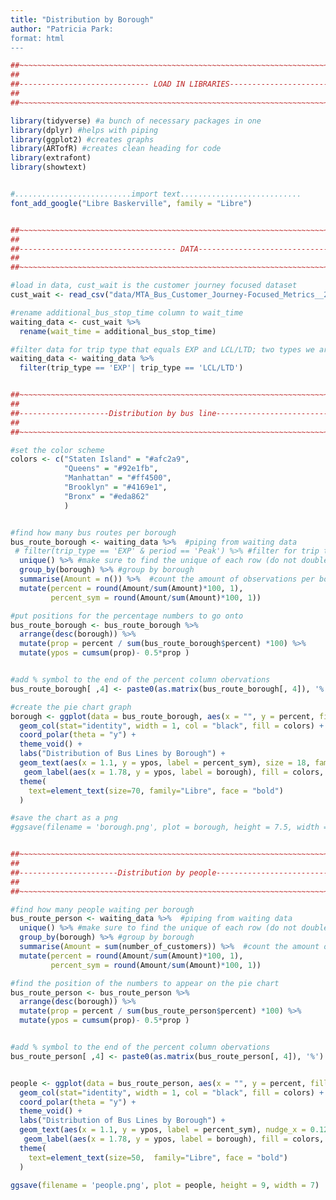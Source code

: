 ```yaml
---
title: "Distribution by Borough"
author: "Patricia Park:
format: html
---
```


```r
##~~~~~~~~~~~~~~~~~~~~~~~~~~~~~~~~~~~~~~~~~~~~~~~~~~~~~~~~~~~~~~~~~~~~~~~~~~~~~~
##                                                                            --
##----------------------------- LOAD IN LIBRARIES-------------------------------
##                                                                            --
##~~~~~~~~~~~~~~~~~~~~~~~~~~~~~~~~~~~~~~~~~~~~~~~~~~~~~~~~~~~~~~~~~~~~~~~~~~~~~~

library(tidyverse) #a bunch of necessary packages in one
library(dplyr) #helps with piping
library(ggplot2) #creates graphs
library(ARTofR) #creates clean heading for code
library(extrafont)
library(showtext)


#..........................import text...........................
font_add_google("Libre Baskerville", family = "Libre")


##~~~~~~~~~~~~~~~~~~~~~~~~~~~~~~~~~~~~~~~~~~~~~~~~~~~~~~~~~~~~~~~~~~~~~~~~~~~~~~
##                                                                            --
##----------------------------------- DATA--------------------------------------
##                                                                            --
##~~~~~~~~~~~~~~~~~~~~~~~~~~~~~~~~~~~~~~~~~~~~~~~~~~~~~~~~~~~~~~~~~~~~~~~~~~~~~~

#load in data, cust_wait is the customer journey focused dataset
cust_wait <- read_csv("data/MTA_Bus_Customer_Journey-Focused_Metrics__2017-2019_20241008.csv")

#rename additional_bus_stop_time column to wait_time
waiting_data <- cust_wait %>% 
  rename(wait_time = additional_bus_stop_time)

#filter data for trip type that equals EXP and LCL/LTD; two types we are interested in (gives monthly data)
waiting_data <- waiting_data %>% 
  filter(trip_type == 'EXP'| trip_type == 'LCL/LTD')


##~~~~~~~~~~~~~~~~~~~~~~~~~~~~~~~~~~~~~~~~~~~~~~~~~~~~~~~~~~~~~~~~~~~~~~~~~~~~~~
##                                                                            --
##--------------------Distribution by bus line----------------------------------
##                                                                            --
##~~~~~~~~~~~~~~~~~~~~~~~~~~~~~~~~~~~~~~~~~~~~~~~~~~~~~~~~~~~~~~~~~~~~~~~~~~~~~~

#set the color scheme
colors <- c("Staten Island" = "#afc2a9",
            "Queens" = "#92e1fb",
            "Manhattan" = "#ff4500",
            "Brooklyn" = "#4169e1",
            "Bronx" = "#eda862"
            )


#find how many bus routes per borough
bus_route_borough <- waiting_data %>%  #piping from waiting data
 # filter(trip_type == 'EXP' & period == 'Peak') %>% #filter for trip types that equal exp and peak
  unique() %>% #make sure to find the unique of each row (do not double count them)
  group_by(borough) %>% #group by borough
  summarise(Amount = n()) %>%  #count the amount of observations per borough
  mutate(percent = round(Amount/sum(Amount)*100, 1),
         percent_sym = round(Amount/sum(Amount)*100, 1))

#put positions for the percentage numbers to go onto
bus_route_borough <- bus_route_borough %>% 
  arrange(desc(borough)) %>%
  mutate(prop = percent / sum(bus_route_borough$percent) *100) %>%
  mutate(ypos = cumsum(prop)- 0.5*prop )


#add % symbol to the end of the percent column obervations
bus_route_borough[ ,4] <- paste0(as.matrix(bus_route_borough[, 4]), '%')

#create the pie chart graph
borough <- ggplot(data = bus_route_borough, aes(x = "", y = percent, fill = borough))+
  geom_col(stat="identity", width = 1, col = "black", fill = colors) +
  coord_polar(theta = "y") +
  theme_void() +
  labs("Distribution of Bus Lines by Borough") +
  geom_text(aes(x = 1.1, y = ypos, label = percent_sym), size = 18, family = "Libre", face = "bold") +
   geom_label(aes(x = 1.78, y = ypos, label = borough), fill = colors, size = 14, family = "Libre", face = "bold") +
  theme(
    text=element_text(size=70, family="Libre", face = "bold")
  )

#save the chart as a png
#ggsave(filename = 'borough.png', plot = borough, height = 7.5, width = 6)


##~~~~~~~~~~~~~~~~~~~~~~~~~~~~~~~~~~~~~~~~~~~~~~~~~~~~~~~~~~~~~~~~~~~~~~~~~~~~~~
##                                                                            --
##----------------------Distribution by people----------------------------------
##                                                                            --
##~~~~~~~~~~~~~~~~~~~~~~~~~~~~~~~~~~~~~~~~~~~~~~~~~~~~~~~~~~~~~~~~~~~~~~~~~~~~~~

#find how many people waiting per borough
bus_route_person <- waiting_data %>%  #piping from waiting data
  unique() %>% #make sure to find the unique of each row (do not double count them)
  group_by(borough) %>% #group by borough
  summarise(Amount = sum(number_of_customers)) %>%  #count the amount of observations per borough
  mutate(percent = round(Amount/sum(Amount)*100, 1),
         percent_sym = round(Amount/sum(Amount)*100, 1))

#find the position of the numbers to appear on the pie chart
bus_route_person <- bus_route_person %>% 
  arrange(desc(borough)) %>%
  mutate(prop = percent / sum(bus_route_person$percent) *100) %>%
  mutate(ypos = cumsum(prop)- 0.5*prop )


#add % symbol to the end of the percent column obervations
bus_route_person[ ,4] <- paste0(as.matrix(bus_route_person[, 4]), '%')


people <- ggplot(data = bus_route_person, aes(x = "", y = percent, fill = borough))+
  geom_col(stat="identity", width = 1, col = "black", fill = colors) +
  coord_polar(theta = "y") +
  theme_void() +
  labs("Distribution of Bus Lines by Borough") +
  geom_text(aes(x = 1.1, y = ypos, label = percent_sym), nudge_x = 0.12, size = 18, family = "Libre", face = "bold") +
   geom_label(aes(x = 1.78, y = ypos, label = borough), fill = colors, size = 14, family = "Libre", face = "bold") +
  theme(
    text=element_text(size=50,  family="Libre", face = "bold")
  )

ggsave(filename = 'people.png', plot = people, height = 9, width = 7)
```




